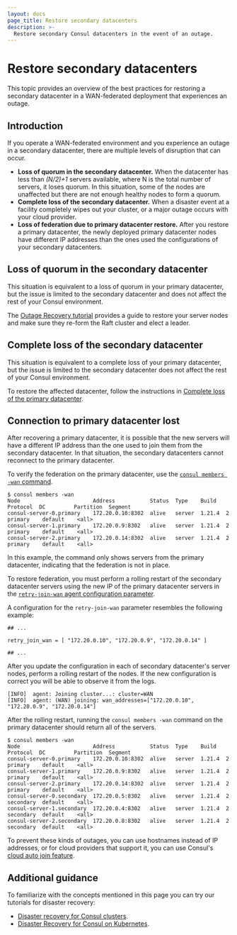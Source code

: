 ```yaml
---
layout: docs
page_title: Restore secondary datacenters
description: >-
  Restore secondary Consul datacenters in the event of an outage.
---
```


# Restore secondary datacenters

This topic provides an overview of the best practices for restoring a secondary datacenter in a WAN-federated deployment that experiences an outage.

## Introduction

If you operate a WAN-federated environment and you experience an outage in a secondary datacenter, there are multiple levels of disruption that can occur.

- **Loss of quorum in the secondary datacenter.** When the datacenter has less than *(N/2)+1* servers available, where N is the total number of servers, it loses quorum. In this situation, some of the nodes are unaffected but there are not enough healthy nodes to form a quorum.
- **Complete loss of the secondary datacenter.** When a disaster event at a facility completely wipes out your cluster, or a major outage occurs with your cloud provider.
- **Loss of federation due to primary datacenter restore.** After you restore a primary datacenter, the newly deployed primary datacenter nodes have different IP addresses than the ones used the configurations of your secondary datacenters.

## Loss of quorum in the secondary datacenter

This situation is equivalent to a loss of quorum in your primary datacenter, but the issue is limited to the secondary datacenter and does not affect the rest of your Consul environment.

The [Outage Recovery tutorial](/consul/tutorials/operate-consul/recovery-outage#server-failure-in-a-multi-server-cluster-losing-quorum) provides a guide to restore your server nodes and make sure they re-form the Raft cluster and elect a leader.

## Complete loss of the secondary datacenter

This situation is equivalent to a complete loss of your primary datacenter, but the issue is limited to the secondary datacenter does not affect the rest of your Consul environment.

To restore the affected datacenter, follow the instructions in [Complete loss of the primary datacenter](/consul/docs/manage/disaster-recovery/restore/primary#complete-loss-of-the-primary-datacenter).

## Connection to primary datacenter lost

After recovering a primary datacenter, it is possible that the new servers will have a different IP address than the one used to join them from the secondary datacenter. In that situation, the secondary datacenters cannot reconnect to the primary datacenter.

To verify the federation on the primary datacenter, use the [`consul members -wan` command](/consul/commands/members).

```shell-session
$ consul members -wan
Node                       Address           Status  Type    Build   Protocol  DC         Partition  Segment
consul-server-0.primary    172.20.0.10:8302  alive   server  1.21.4  2         primary    default    <all>
consul-server-1.primary    172.20.0.9:8302   alive   server  1.21.4  2         primary    default    <all>
consul-server-2.primary    172.20.0.14:8302  alive   server  1.21.4  2         primary    default    <all>
```

In this example, the command only shows servers from the primary datacenter, indicating that the federation is not in place.

To restore federation, you must perform a rolling restart of the secondary datacenter servers using the new IP of the primary datacenter servers in the [`retry-join-wan` agent configuration parameter](/consul/docs/reference/agent/configuration-file/join#_retry_join_wan).

A configuration for the `retry-join-wan` parameter resembles the following example:

<CodeBlockConfig hideClipboard>

```hcl
## ...

retry_join_wan = [ "172.20.0.10", "172.20.0.9", "172.20.0.14" ]

## ...
```

</CodeBlockConfig>

After you update the configuration in each of secondary datacenter's server nodes, perform a rolling restart of the nodes. If the new configuration is correct you will be able to observe it from the logs.

<CodeBlockConfig hideClipboard>

```log
[INFO]  agent: Joining cluster...: cluster=WAN
[INFO]  agent: (WAN) joining: wan_addresses=["172.20.0.10", "172.20.0.9", "172.20.0.14"]
```

</CodeBlockConfig>

After the rolling restart, running the `consul members -wan` command on the primary datacenter should return all of the servers.

```shell-session
$ consul members -wan
Node                       Address           Status  Type    Build   Protocol  DC         Partition  Segment
consul-server-0.primary    172.20.0.10:8302  alive   server  1.21.4  2         primary    default    <all>
consul-server-1.primary    172.20.0.9:8302   alive   server  1.21.4  2         primary    default    <all>
consul-server-2.primary    172.20.0.14:8302  alive   server  1.21.4  2         primary    default    <all>
consul-server-0.secondary  172.20.0.5:8302   alive   server  1.21.4  2         secondary  default    <all>
consul-server-1.secondary  172.20.0.4:8302   alive   server  1.21.4  2         secondary  default    <all>
consul-server-2.secondary  172.20.0.8:8302   alive   server  1.21.4  2         secondary  default    <all>
```

To prevent these kinds of outages, you can use hostnames instead of IP addresses, or for cloud providers that support it, you can use Consul's [cloud auto join feature](/consul/docs/deploy/server/cloud-auto-join).
## Additional guidance

To familiarize with the concepts mentioned in this page you can try our tutorials for disaster recovery:

- [Disaster recovery for Consul clusters](/consul/tutorials/operate-consul/recovery-outage).
- [Disaster Recovery for Consul on Kubernetes](/consul/tutorials/production-kubernetes/kubernetes-disaster-recovery).